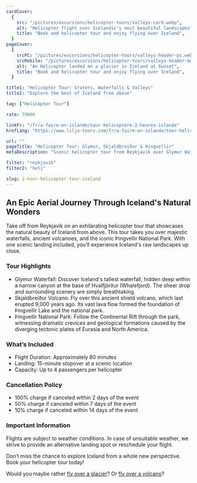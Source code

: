 ```yaml
---
cardCover:
  {
    src: "/pictures/excursions/helicopter-tours/valleys-card.webp",
    alt: "Helicopter flight over Icelandic's most beautiful landscapes",
    title: "Book and helicopter tour and enjoy flying over Iceland",
  }
pageCover:
  {
    srcPC: "/pictures/excursions/helicopter-tours/valleys-header-pc.webp",
    srcMobile: "/pictures/excursions/helicopter-tours/valleys-header-mobile.webp",
    alt: "An Helicopter landed on a glacier in Iceland at Sunset",
    title: "Book and helicopter tour and enjoy flying over Iceland",
  }

title1: "Helicopter Tour: Craters, Waterfalls & Valleys"
title2: "Explore the best of Iceland from above"

tag: ["Helicopter Tour"]

rate: 79000

linkFr: "/fr/a-faire-en-islande/tour-helicoptere-2-heures-islande"
hrefLang: "https://www.lilja-tours.com/fr/a-faire-en-islande/tour-helicoptere-2-heures-islande"

url: ""
pageTitle: "Helicopter Tour: Glymur, Skjaldbreiður & Þingvellir"
metaDescription: "Scenic helicopter tour from Reykjavik over Glymur Waterfall, Skjaldbreiður Volcano, and Þingvellir National Park. Book your aerial adventure today!"

filter: "reykjavik"
filter2: "heli"

slug: 2-hour-helicopter-tour-iceland
---
```


## An Epic Aerial Journey Through Iceland's Natural Wonders

Take off from Reykjavik on an exhilarating helicopter tour that showcases the natural beauty of Iceland from above. This tour takes you over majestic waterfalls, ancient volcanoes, and the iconic Þingvellir National Park. With one scenic landing included, you’ll experience Iceland's raw landscapes up close.

### Tour Highlights

- Glymur Waterfall: Discover Iceland's tallest waterfall, hidden deep within a narrow canyon at the base of Hvalfjörður (Whalefjord). The sheer drop and surrounding scenery are simply breathtaking.
- Skjaldbreiður Volcano: Fly over this ancient shield volcano, which last erupted 9,000 years ago. Its vast lava flow formed the foundation of Þingvellir Lake and the national park.
- Þingvellir National Park: Follow the Continental Rift through the park, witnessing dramatic crevices and geological formations caused by the diverging tectonic plates of Eurasia and North America.

### What’s Included

- Flight Duration: Approximately 80 minutes
- Landing: 15-minute stopover at a scenic location
- Capacity: Up to 4 passengers per helicopter

### Cancellation Policy

- 100% charge if canceled within 2 days of the event
- 50% charge if canceled within 7 days of the event
- 10% charge if canceled within 14 days of the event

### Important Information

Flights are subject to weather conditions. In case of unsuitable weather, we strive to provide an alternative landing spot or reschedule your flight.

Don’t miss the chance to explore Iceland from a whole new perspective. Book your helicopter tour today!

<script
  type="text/javascript"
  src="https://widgets.bokun.io/assets/javascripts/apps/build/BokunWidgetsLoader.js?bookingChannelUUID=97236c68-b945-4a96-8587-660bdc4c45fd"
  async
></script>

<div
  class="bokunWidget"
  data-src="https://widgets.bokun.io/online-sales/97236c68-b945-4a96-8587-660bdc4c45fd/experience-calendar/795530"
></div>

Would you maybe rather <a href="/things-to-do-iceland/helicopter-tour-above-glacier/" title="Fly over a glacier">fly over a glacier</a>? Or <a href="/things-to-do-iceland/helicopter-tour-above-erupting-volcano/" title="fly over a volcano"> fly over a volcano</a>? 
